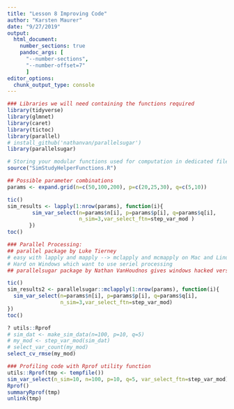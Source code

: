 ```yaml
---
title: "Lesson 8 Improving Code"
author: "Karsten Maurer"
date: "9/27/2019"
output: 
  html_document:
    number_sections: true
    pandoc_args: [
      "--number-sections",
      "--number-offset=7"
      ]
editor_options: 
  chunk_output_type: console
---
```


```r
### Libraries we will need containing the functions required
library(tidyverse)
library(glmnet)
library(caret)
library(tictoc)
library(parallel)
# install_github('nathanvan/parallelsugar')
library(parallelsugar)

# Storing your modular functions used for computation in dedicated file(s)
source("SimStudyHelperFunctions.R")
```


```r
## Possible parameter combinations
params <- expand.grid(n=c(50,100,200), p=c(20,25,30), q=c(5,10))

tic()
sim_results <- lapply(1:nrow(params), function(i){
        sim_var_select(n=params$n[i], p=params$p[i], q=params$q[i],
                       n_sim=3,var_select_ftn=step_var_mod )
       })
toc()

### Parallel Processing: 
## parallel package by Luke Tierney
# easy with lapply and mapply --> mclapply and mcmapply on Mac and Linux
# Hard on Windows which want to use seriel processing 
## parallelsugar package by Nathan VanHoudnos gives windows hacked version

tic()
sim_results2 <- parallelsugar::mclapply(1:nrow(params), function(i){
  sim_var_select(n=params$n[i], p=params$p[i], q=params$q[i],
                 n_sim=3,var_select_ftn=step_var_mod)
})
toc()
```


```r
? utils::Rprof
# sim_dat <- make_sim_data(n=100, p=10, q=5)
# my_mod <- step_var_mod(sim_dat)
# select_var_count(my_mod)
select_cv_rmse(my_mod)

### Profiling code with Rprof utility function
utils::Rprof(tmp <- tempfile())
sim_var_select(n_sim=10, n=100, p=10, q=5, var_select_ftn=step_var_mod)
Rprof()
summaryRprof(tmp)
unlink(tmp)

```




